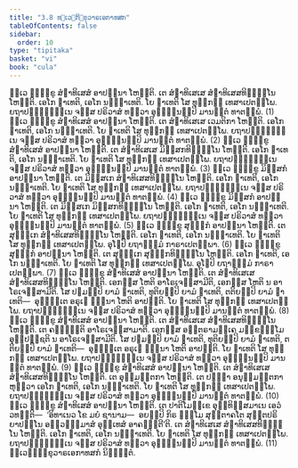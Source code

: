 ```yaml
---
title: "3.8 ທ຺ເວຠິກ຺ຂຸວາຣເອກາທສກ"
tableOfContents: false
sidebar:
  order: 10
type: "tipitaka"
basket: "vi"
book: "cula"
---
```



<DynamicBreadcrumb />

<Division number="181" book="cula">

<Paragraph number="745" book="cula">
ທ຺ເວ ຠິກ຺ຂູ ສໍຆາທິເສສໍ ອາປນ຺ນາ ໂຫນ຺ຕິ. ເຕ ສໍຆາທິເສເສ ສໍຆາທິເສສທິຏ຺ຐິໂນ ໂຫນ຺ຕິ. ເອໂກ ຉາເທຕິ, ເອໂກ ນຈ຺ຉາເທຕິ. ໂຍ ຉາເທຕິ ໂສ ທຸກ຺ກຏໍ ເທສາເປຕພ຺ໂພ. ຍຖາປຏິຈ຺ຉນ຺ເນ ຈສ຺ສ ປຣິວາສໍ ທຕ຺ວາ ອຸຠິນ຺ນມ຺ປິ ມານຕ຺ຕໍ ທາຕພ຺ພໍ. (1)
</Paragraph>

<Paragraph number="746" book="cula">
ທ຺ເວ ຠິກ຺ຂູ ສໍຆາທິເສສໍ ອາປນ຺ນາ ໂຫນ຺ຕິ. ເຕ ສໍຆາທິເສເສ ເວມຕິກາ ໂຫນ຺ຕິ. ເອໂກ ຉາເທຕິ, ເອໂກ ນຈ຺ຉາເທຕິ. ໂຍ ຉາເທຕິ ໂສ ທຸກ຺ກຏໍ ເທສາເປຕພ຺ໂພ. ຍຖາປຏິຈ຺ຉນ຺ເນ ຈສ຺ສ ປຣິວາສໍ ທຕ຺ວາ ອຸຠິນ຺ນມ຺ປິ ມານຕ຺ຕໍ ທາຕພ຺ພໍ. (2)
</Paragraph>

<Paragraph number="747" book="cula">
ທ຺ເວ ຠິກ຺ຂູ ສໍຆາທິເສສໍ ອາປນ຺ນາ ໂຫນ຺ຕິ. ເຕ ສໍຆາທິເສເສ ມິສ຺ສກທິຏ຺ຐິໂນ ໂຫນ຺ຕິ. ເອໂກ ຉາເທຕິ, ເອໂກ ນຈ຺ຉາເທຕິ. ໂຍ ຉາເທຕິ ໂສ ທຸກ຺ກຏໍ ເທສາເປຕພ຺ໂພ. ຍຖາປຏິຈ຺ຉນ຺ເນ ຈສ຺ສ ປຣິວາສໍ ທຕ຺ວາ ອຸຠິນ຺ນມ຺ປິ ມານຕ຺ຕໍ ທາຕພ຺ພໍ. (3)
</Paragraph>

<Paragraph number="748" book="cula">
ທ຺ເວ ຠິກ຺ຂູ ມິສ຺ສກໍ ອາປນ຺ນາ ໂຫນ຺ຕິ. ເຕ ມິສ຺ສເກ ສໍຆາທິເສສທິຏ຺ຐິໂນ ໂຫນ຺ຕິ. ເອໂກ ຉາເທຕິ, ເອໂກ ນຈ຺ຉາເທຕິ. ໂຍ ຉາເທຕິ ໂສ ທຸກ຺ກຏໍ ເທສາເປຕພ຺ໂພ. ຍຖາປຏິຈ຺ຉນ຺ເນ ຈສ຺ສ ປຣິວາສໍ ທຕ຺ວາ ອຸຠິນ຺ນມ຺ປິ ມານຕ຺ຕໍ ທາຕພ຺ພໍ. (4)
</Paragraph>

<Paragraph number="749" book="cula">
ທ຺ເວ ຠິກ຺ຂູ ມິສ຺ສກໍ ອາປນ຺ນາ ໂຫນ຺ຕິ. ເຕ ມິສ຺ສເກ ມິສ຺ສກທິຏ຺ຐິໂນ ໂຫນ຺ຕິ. ເອໂກ ຉາເທຕິ, ເອໂກ ນຈ຺ຉາເທຕິ. ໂຍ ຉາເທຕິ ໂສ ທຸກ຺ກຏໍ ເທສາເປຕພ຺ໂພ. ຍຖາປຏິຈ຺ຉນ຺ເນ ຈສ຺ສ ປຣິວາສໍ ທຕ຺ວາ ອຸຠິນ຺ນມ຺ປິ ມານຕ຺ຕໍ ທາຕພ຺ພໍ. (5)
</Paragraph>

<Paragraph number="750" book="cula">
ທ຺ເວ ຠິກ຺ຂູ ສຸທ຺ຘກໍ ອາປນ຺ນາ ໂຫນ຺ຕິ. ເຕ ສຸທ຺ຘເກ ສໍຆາທິເສສທິຏ຺ຐິໂນ ໂຫນ຺ຕິ. ເອໂກ ຉາເທຕິ, ເອໂກ ນຈ຺ຉາເທຕິ. ໂຍ ຉາເທຕິ ໂສ ທຸກ຺ກຏໍ ເທສາເປຕພ຺ໂພ. ອຸໂຠປິ ຍຖາຘມ຺ມໍ ກາຣາເປຕພ຺ພາ. (6)
</Paragraph>

<Paragraph number="751" book="cula">
ທ຺ເວ ຠິກ຺ຂູ ສຸທ຺ຘກໍ ອາປນ຺ນາ ໂຫນ຺ຕິ. ເຕ ສຸທ຺ຘເກ ສຸທ຺ຘກທິຏ຺ຐິໂນ ໂຫນ຺ຕິ. ເອໂກ ຉາເທຕິ, ເອໂກ ນຈ຺ຉາເທຕິ. ໂຍ ຉາເທຕິ ໂສ ທຸກ຺ກຏໍ ເທສາເປຕພ຺ໂພ. ອຸໂຠປິ ຍຖາຘມ຺ມໍ ກາຣາເປຕພ຺ພາ. (7)
</Paragraph>

<Paragraph number="752" book="cula">
ທ຺ເວ ຠິກ຺ຂູ ສໍຆາທິເສສໍ ອາປນ຺ນາ ໂຫນ຺ຕິ. ເຕ ສໍຆາທິເສເສ ສໍຆາທິເສສທິຏ຺ຐິໂນ ໂຫນ຺ຕິ. ເອກສ຺ສ ໂຫຕິ ອາໂຣເຈສ຺ສາມີຕິ, ເອກສ຺ສ ໂຫຕິ ນ ອາໂຣເຈສ຺ສາມີຕິ. ໂສ ປຐມມ຺ປິ ຍາມໍ ຉາເທຕິ, ທຸຕິຍມ຺ປິ ຍາມໍ ຉາເທຕິ, ຕຕິຍມ຺ປິ ຍາມໍ ຉາເທຕິ—  ອຸຏ຺ຐິເຕ ອຣຸເຓ ຉນ຺ນາ ໂຫຕິ ອາປຕ຺ຕິ. ໂຍ ຉາເທຕິ ໂສ ທຸກ຺ກຏໍ ເທສາເປຕພ຺ໂພ. ຍຖາປຏິຈ຺ຉນ຺ເນ ຈສ຺ສ ປຣິວາສໍ ທຕ຺ວາ ອຸຠິນ຺ນມ຺ປິ ມານຕ຺ຕໍ ທາຕພ຺ພໍ. (8)
</Paragraph>

<Paragraph number="753" book="cula">
ທ຺ເວ ຠິກ຺ຂູ ສໍຆາທິເສສໍ ອາປນ຺ນາ ໂຫນ຺ຕິ. ເຕ ສໍຆາທິເສເສ ສໍຆາທິເສສທິຏ຺ຐິໂນ ໂຫນ຺ຕິ. ເຕ ຄຈ຺ຉນ຺ຕິ ອາໂຣເຈສ຺ສາມາຕິ. ເອກສ຺ສ ອນ຺ຕຣາມຄ຺ເຄ ມກ຺ຂຘມ຺ໂມ ອຸປ຺ປຊ຺ຊຕິ ນ ອາໂຣເຈສ຺ສາມີຕິ. ໂສ ປຐມມ຺ປິ ຍາມໍ ຉາເທຕິ, ທຸຕິຍມ຺ປິ ຍາມໍ ຉາເທຕິ, ຕຕິຍມ຺ປິ ຍາມໍ ຉາເທຕິ—  ອຸຏ຺ຐິເຕ ອຣຸເຓ ຉນ຺ນາ ໂຫຕິ ອາປຕ຺ຕິ. ໂຍ ຉາເທຕິ ໂສ ທຸກ຺ກຏໍ ເທສາເປຕພ຺ໂພ. ຍຖາປຏິຈ຺ຉນ຺ເນ ຈສ຺ສ ປຣິວາສໍ ທຕ຺ວາ ອຸຠິນ຺ນມ຺ປິ ມານຕ຺ຕໍ ທາຕພ຺ພໍ. (9)
</Paragraph>

<Paragraph number="754" book="cula">
ທ຺ເວ ຠິກ຺ຂູ ສໍຆາທິເສສໍ ອາປນ຺ນາ ໂຫນ຺ຕິ. ເຕ ສໍຆາທິເສເສ ສໍຆາທິເສສທິຏ຺ຐິໂນ ໂຫນ຺ຕິ. ເຕ ອຸມ຺ມຕ຺ຕກາ ໂຫນ຺ຕິ. ເຕ ປຈ຺ຉາ ອນຸມ຺ມຕ຺ຕກາ ຫຸຕ຺ວາ ເອໂກ ຉາເທຕິ, ເອໂກ ນຈ຺ຉາເທຕິ. ໂຍ ຉາເທຕິ ໂສ ທຸກ຺ກຏໍ ເທສາເປຕພ຺ໂພ. ຍຖາປຏິຈ຺ຉນ຺ເນ ຈສ຺ສ ປຣິວາສໍ ທຕ຺ວາ ອຸຠິນ຺ນມ຺ປິ ມານຕ຺ຕໍ ທາຕພ຺ພໍ. (10)
</Paragraph>

<Paragraph number="755" book="cula">
ທ຺ເວ ຠິກ຺ຂູ ສໍຆາທິເສສໍ ອາປນ຺ນາ ໂຫນ຺ຕິ. ເຕ ປາຕິໂມກ຺ເຂ ອຸທ຺ທິສ຺ສມາເນ ເອວໍ ວທນ຺ຕິ—  ‘ອິທາເນວ ໂຂ ມຍໍ ຊານາມ—  ອຍມ຺ປິ ກິຣ ຘມ຺ໂມ ສຸຕ຺ຕາຄໂຕ ສຸຕ຺ຕປຣິຍາປນ຺ໂນ ອນ຺ວທ຺ຘມາສໍ ອຸທ຺ເທສໍ ອາຄຈ຺ຉຕີ’ຕິ. ເຕ ສໍຆາທິເສເສ ສໍຆາທິເສສທິຏ຺ຐິໂນ ໂຫນ຺ຕິ. ເອໂກ ຉາເທຕິ, ເອໂກ ນຈ຺ຉາເທຕິ. ໂຍ ຉາເທຕິ ໂສ ທຸກ຺ກຏໍ ເທສາເປຕພ຺ໂພ. ຍຖາປຏິຈ຺ຉນ຺ເນ ຈສ຺ສ ປຣິວາສໍ ທຕ຺ວາ ອຸຠິນ຺ນມ຺ປິ ມານຕ຺ຕໍ ທາຕພ຺ພໍ. (11)

</Paragraph>
</Division>

<Paragraph number="756" type="center" book="cula">
ທ຺ເວຠິກ຺ຂຸວາຣເອກາທສກໍ ນິຏ຺ຐິຕໍ.
</Paragraph>